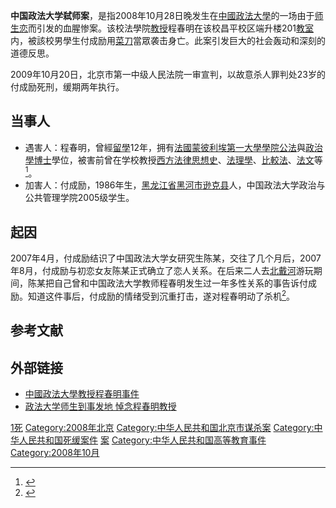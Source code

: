 '''中国政法大学弑师案'''，是指2008年10月28日晚发生在[[中國政法大學|中國政法大學]]的一场由于[[师生恋|师生恋]]而引发的血腥惨案。该校法學院[[教授|教授]]程春明在该校昌平校区端升楼201[[教室|教室]]内，被該校男學生付成励用[[菜刀|菜刀]]當眾袭击身亡。此案引发巨大的社会轰动和深刻的道德反思。

2009年10月20日，北京市第一中级人民法院一审宣判，以故意杀人罪判处23岁的付成励死刑，缓期两年执行。

== 当事人 ==
* 遇害人：程春明，曾經[[留學|留學]]12年，拥有[[蒙彼利埃大學|法國蒙彼利埃第一大學學院]][[公法|公法]]與[[政治學|政治學]][[博士|博士]]學位，被害前曾在学校教授[[西方法律思想史|西方法律思想史]]、[[法理學|法理學]]、[[比較法|比較法]]、[[法语|法文]]等<ref>{{Cite web|title=程春明教授遗体告别仪式在京举行（附：程春明同志生平）|url=http://www.acriticism.com/article.asp?Newsid=10118&type=1006|access-date=2022-02-12|date=2008-12-21|publisher=学术批评网|archive-url=https://archive.is/20120716121955/http://www.acriticism.com/article.asp?Newsid=10118&type=1006|archive-date=2012-07-16|dead-url=yes}}</ref>。
* 加害人：付成励，1986年生，[[黑龙江省|黑龙江省]][[黑河市|黑河市]][[逊克县|逊克县]]人，中国政法大学政治与公共管理学院2005级学生。

== 起因 ==
2007年4月，付成励结识了中国政法大学女研究生陈某，交往了几个月后，2007年8月，付成励与初恋女友陈某正式确立了恋人关系。在后来二人去[[北戴河|北戴河]]游玩期间，陈某把自己曾和中国政法大学教师程春明发生过一年多性关系的事告诉付成励。知道这件事后，付成励的情绪受到沉重打击，遂对程春明动了杀机<ref>{{Cite web|title=弑师者付成励：我为何要杀程春明|url=http://news.jcrb.com/xwjj/200812/t20081223_116682.html|access-date=2022-02-12|date=2008-12-23|publisher=正义网|archive-url=https://web.archive.org/web/20180929091821/http://news.jcrb.com/xwjj/200812/t20081223_116682.html|archive-date=2018-09-29|dead-url=no}}</ref>。

== 参考文献 ==
{{Reflist}}

== 外部链接 ==
* [http://news.sina.com.hk/cgi-bin/nw/show.cgi/9/1/1/921236/1.html 中國政法大學教授程春明事件]{{Dead link|date=2019年10月|bot=InternetArchiveBot|fix-attempted=yes}}
* [http://news.sina.com.cn/o/2008-10-29/184014649393s.shtml 政法大学师生到事发地 悼念程春明教授]{{Wayback|url=http://news.sina.com.cn/o/2008-10-29/184014649393s.shtml|date=20180928221609}}

[[Category:2008年中国命案|1死]]
[[Category:2008年北京|Category:2008年北京]]
[[Category:中华人民共和国北京市谋杀案|Category:中华人民共和国北京市谋杀案]]
[[Category:中华人民共和国死缓案件|Category:中华人民共和国死缓案件]]
[[Category:中国政法大学|案]]
[[Category:中华人民共和国高等教育事件|Category:中华人民共和国高等教育事件]]
[[Category:2008年10月|Category:2008年10月]]